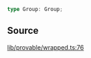 ```ts
type Group: Group;
```

## Source

[lib/provable/wrapped.ts:76](https://github.com/o1-labs/o1js/blob/fd7bd4b02f4f7cc1057cd423261d70c22275763a/src/lib/provable/wrapped.ts#L76)
